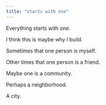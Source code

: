 ```yaml
---
title: "starts with one"
---
```


Everything starts with one.

I think this is maybe why I build. 

Sometimes that one person is myself.

Other times that one person is a friend.

Maybe one is a community.

Perhaps a neighborhood.

A city.